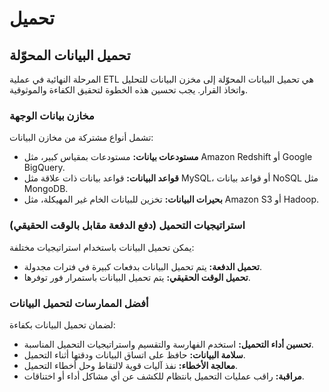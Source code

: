 # تحميل

## تحميل البيانات المحوّلة

المرحلة النهائية في عملية ETL هي تحميل البيانات المحوّلة إلى مخزن البيانات للتحليل واتخاذ القرار. يجب تحسين هذه الخطوة لتحقيق الكفاءة والموثوقية.

### مخازن بيانات الوجهة

تشمل أنواع مشتركة من مخازن البيانات:

- **مستودعات بيانات:** مستودعات بمقياس كبير، مثل Amazon Redshift أو Google BigQuery.
- **قواعد البيانات:** قواعد بيانات ذات علاقة مثل MySQL، أو قواعد بيانات NoSQL مثل MongoDB.
- **بحيرات البيانات:** تخزين للبيانات الخام غير المهيكلة، مثل Amazon S3 أو Hadoop.

### استراتيجيات التحميل (دفع الدفعة مقابل بالوقت الحقيقي)

يمكن تحميل البيانات باستخدام استراتيجيات مختلفة:

- **تحميل الدفعة:** يتم تحميل البيانات بدفعات كبيرة في فترات مجدولة.
- **تحميل الوقت الحقيقي:** يتم تحميل البيانات باستمرار فور توفرها.

### أفضل الممارسات لتحميل البيانات

لضمان تحميل البيانات بكفاءة:

- **تحسين أداء التحميل:** استخدم الفهارسة والتقسيم واستراتيجيات التحميل المناسبة.
- **سلامة البيانات:** حافظ على اتساق البيانات ودقتها أثناء التحميل.
- **معالجة الأخطاء:** نفذ آليات قوية لالتقاط وحل أخطاء التحميل.
- **مراقبة:** راقب عمليات التحميل بانتظام للكشف عن أي مشاكل أداء أو اختناقات.